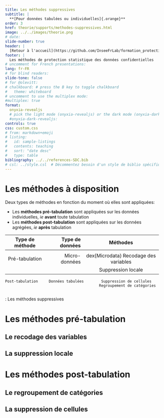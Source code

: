 ```yaml
---
title: Les méthodes suppressives
subtitle: |
  **[Pour données tabulées ou individuelles]{.orange}**
order: 3
href: theorie/supports/methodes-suppressives.html
image: ../../images/theorie.png
# date: 
slide-number: true
header: |
  [Retour à l'accueil](https://github.com/InseeFrLab/formation_protection_donnees)
footer: |
  Les méthodes de protection statistique des données confidentielles
# uncomment for French presentations:
lang: fr-FR
# for blind readers:
slide-tone: false
# for @olevitt:
# chalkboard: # press the B key to toggle chalkboard
#   theme: whiteboard
# uncomment to use the multiplex mode:
#multiplex: true
format:
  onyxia-revealjs
  # pick the light mode (onyxia-revealjs) or the dark mode (onyxia-dark-revealjs)
  #onyxia-dark-revealjs:
controls: true
css: custom.css
# from: markdown+emoji
# listing:
#   id: sample-listings
#   contents: teaching
#   sort: "date desc"
#   type: table
bibliography: ../../references-SDC.bib
# csl: ../style.csl  # Décommentez besoin d'un style de biblio spécifique
---
```


# Les méthodes à disposition

::: frame

Deux types de méthodes en fonction du moment où elles sont appliquées:

- Les **méthodes pré-tabulation** sont appliquées sur les données individuelles, *ie* **avant** toute tabulation
- Les **méthodes post-tabulation** sont appliquées sur les données agrégées, *ie* **après** tabulation

:::

::: frame

::: {#tab:my_label}
    Type de méthode     Type de données               **Méthodes**      
  ------------------ ------------------ --------------------------------------------
                                             <!-- Techniques de sous-échantillonnage    -->
    Pré-tabulation      Micro-données\index{Microdata}             Recodage des variables               
                                                   Suppression locale           

    Post-tabulation     Données tabulées        Suppression de cellules              
                                               Regroupement de catégories               
                                                          

  : Les méthodes suppressives
:::
:::

# Les méthodes pré-tabulation

## Le recodage des variables


## La suppression locale

# Les méthodes post-tabulation


## Le regroupement de catégories


## La suppression de cellules





